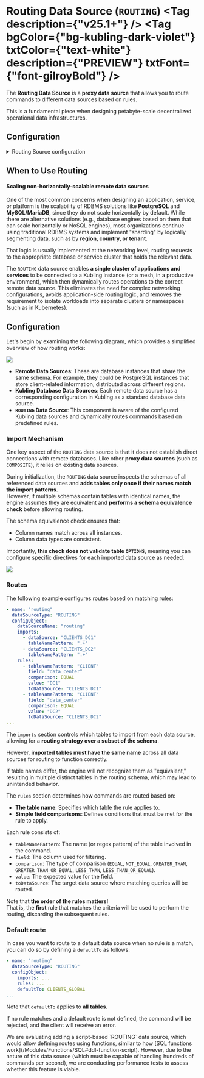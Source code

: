 
# Routing Data Source (`ROUTING`) <Tag description={"v25.1+"} /> <Tag bgColor={"bg-kubling-dark-violet"} txtColor={"text-white"} description={"PREVIEW"} txtFont={"font-gilroyBold"} />

The **Routing Data Source** is a **proxy data source** that allows you to route commands to different data sources based on rules.  

This is a fundamental piece when designing petabyte-scale decentralized operational data infrastructures.

## Configuration
<details>
<summary>Routing Source configuration</summary>
```yaml
type: "object"
id: "schema:kubling:dbvirt:model:vdb:sources:SimpleRoutingSourceConfig"
properties:
  strict:
    type: "boolean"
    description: "Specifies whether the engine should return an error if no rule matches\
      \ the command. When set to false, the engine will use the default routing behavior."
  defaultTo:
    type: "string"
    description: "Specifies the schema to which the command should be routed if no\
      \ rule matches, when in non-strict mode. If this value is not provided, the\
      \ engine defaults to routing the command to the first schema in the import list."
  imports:
    type: "array"
    items:
      type: "object"
      id: "schema:kubling:dbvirt:translation:model:routing:ImportElement"
      properties:
        dataSource:
          type: "string"
        tableNamePattern:
          type: "string"
  rules:
    type: "array"
    items:
      type: "object"
      id: "schema:kubling:dbvirt:translation:model:routing:SimpleRoutingRule"
      properties:
        tableNamePattern:
          type: "string"
        toDataSource:
          type: "string"
        field:
          type: "string"
        comparison:
          type: "string"
          enum:
          - "EQUAL"
          - "NOT_EQUAL"
          - "GREATER_THAN"
          - "GREATER_THAN_OR_EQUAL"
          - "LESS_THAN"
          - "LESS_THAN_OR_EQUAL"
        value:
          type: "string"
```
</details>

## When to Use Routing

#### **Scaling non-horizontally-scalable remote data sources**
One of the most common concerns when designing an application, service, or platform is the scalability of RDBMS solutions like **PostgreSQL** and **MySQL/MariaDB**, since they do not 
scale horizontally by default. While there are alternative solutions (e.g., database engines based on them that can scale horizontally or NoSQL engines), most organizations continue using traditional RDBMS systems 
and implement "sharding" by logically segmenting data, such as by **region, country, or tenant**.

That logic is usually implemented at the networking level, routing requests to the appropriate database or service cluster that holds the relevant data.

The `ROUTING` data source enables **a single cluster of applications and services** to be connected to a Kubling instance (or a mesh, in a productive environment), which then dynamically routes operations 
to the correct remote data source. This eliminates the need for complex networking configurations, avoids application-side routing logic, and removes the requirement 
to isolate workloads into separate clusters or namespaces (such as in Kubernetes).

## Configuration

Let's begin by examining the following diagram, which provides a simplified overview of how routing works:

![](../../../public/img/routing_ds.svg)

- **Remote Data Sources**: These are database instances that share the same schema. For example, they could be PostgreSQL instances that store client-related information, distributed across different regions.
- **Kubling Database Data Sources**: Each remote data source has a corresponding configuration in Kubling as a standard database data source.
- **`ROUTING` Data Source**: This component is aware of the configured Kubling data sources and dynamically routes commands based on predefined rules.

### Import Mechanism

One key aspect of the `ROUTING` data source is that it does not establish direct connections with remote databases. Like other **proxy data sources** (such as `COMPOSITE`), it relies on existing data sources.

During initialization, the `ROUTING` data source inspects the schemas of all referenced data sources and **adds tables only once if their names match the import patterns**.  
However, if multiple schemas contain tables with identical names, the engine assumes they are equivalent and **performs a schema equivalence check** before allowing routing.  

The schema equivalence check ensures that:
- Column names match across all instances.
- Column data types are consistent.  

Importantly, **this check does not validate table `OPTIONS`**, meaning you can configure specific directives for each imported data source as needed.

![](../../../public/img/routing_ds_tables.svg)

### Routes
The following example configures routes based on matching rules:
```yaml
- name: "routing"
  dataSourceType: "ROUTING"
  configObject:
    dataSourceName: "routing"
    imports:
      - dataSource: "CLIENTS_DC1"
        tableNamePattern: ".+"
      - dataSource: "CLIENTS_DC2"
        tableNamePattern: ".+"
    rules:
      - tableNamePattern: "CLIENT"
        field: "data_center"
        comparison: EQUAL
        value: "DC1"
        toDataSource: "CLIENTS_DC1"
      - tableNamePattern: "CLIENT"
        field: "data_center"
        comparison: EQUAL
        value: "DC2"
        toDataSource: "CLIENTS_DC2"
...        
```

The `imports` section controls which tables to import from each data source, allowing for a **routing strategy over a subset of the schema**.

However, **imported tables must have the same name** across all data sources for routing to function correctly.

If table names differ, the engine will not recognize them as "equivalent," resulting in multiple distinct tables in the routing schema, which may lead to unintended behavior.

The `rules` section determines how commands are routed based on:

- **The table name**: Specifies which table the rule applies to.
- **Simple field comparisons**: Defines conditions that must be met for the rule to apply.

Each rule consists of:
- `tableNamePattern`: The name (or regex pattern) of the table involved in the command.
- `field`: The column used for filtering.
- `comparison`: The type of comparison (`EQUAL`, `NOT_EQUAL`, `GREATER_THAN`, `GREATER_THAN_OR_EQUAL`, `LESS_THAN`, `LESS_THAN_OR_EQUAL`).
- `value`: The expected value for the field.
- `toDataSource`: The target data source where matching queries will be routed.

Note that **the order of the rules matters!**  
That is, the **first** rule that matches the criteria will be used to perform the routing, discarding the subsequent rules.

### Default route
In case you want to route to a default data source when no rule is a match, you can do so by defining a `defaultTo` as follows:
```yaml
- name: "routing"
  dataSourceType: "ROUTING"
  configObject:
    imports: ...
    rules: ...
    defaultTo: CLIENTS_GLOBAL
...
```

Note that `defaultTo` applies to **all tables**.

If no rule matches and a default route is not defined, the command will be rejected, and the client will receive an error.

<Callout type="info">
  We are evaluating adding a script-based `ROUTING` data source, which would allow defining routes using functions, similar to how [SQL functions work](/Modules/Functions/SQL#ddl-function-script).  
  However, due to the nature of this data source (which must be capable of handling hundreds of commands per second), we are conducting performance tests to assess whether this feature is viable.
</Callout>
